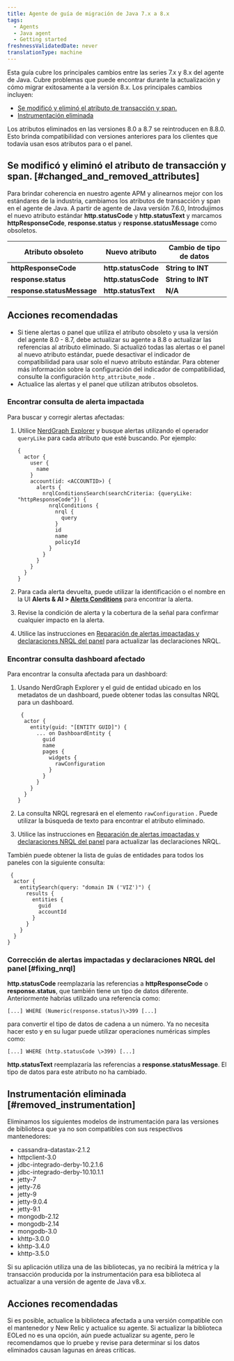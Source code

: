 ```yaml
---
title: Agente de guía de migración de Java 7.x a 8.x
tags:
  - Agents
  - Java agent
  - Getting started
freshnessValidatedDate: never
translationType: machine
---
```


Esta guía cubre los principales cambios entre las series 7.x y 8.x del agente de Java. Cubre problemas que puede encontrar durante la actualización y cómo migrar exitosamente a la versión 8.x. Los principales cambios incluyen:

* [Se modificó y eliminó el atributo de transacción y span.](#changed_and_removed_attributes)
* [Instrumentación eliminada](#removed_instrumentation)

<Callout variant="important">
  Los atributos eliminados en las versiones 8.0 a 8.7 se reintroducen en 8.8.0. Esto brinda compatibilidad con versiones anteriores para los clientes que todavía usan esos atributos para <InlinePopover type="alerts"/>o el panel.
</Callout>

## Se modificó y eliminó el atributo de transacción y span. [#changed_and_removed_attributes]

Para brindar coherencia en nuestro agente APM y alinearnos mejor con los estándares de la industria, cambiamos los atributos de transacción y span en el agente de Java. A partir de agente de Java versión 7.6.0, Introdujimos el nuevo atributo estándar <DoNotTranslate>**http.statusCode**</DoNotTranslate> y <DoNotTranslate>**http.statusText**</DoNotTranslate> y marcamos <DoNotTranslate>**httpResponseCode**</DoNotTranslate>, <DoNotTranslate>**response.status**</DoNotTranslate> y <DoNotTranslate>**response.statusMessage**</DoNotTranslate> como obsoletos.

| Atributo obsoleto                                           | Nuevo atributo                                       | Cambio de tipo de datos                            |
| ----------------------------------------------------------- | ---------------------------------------------------- | -------------------------------------------------- |
| <DoNotTranslate>**httpResponseCode**</DoNotTranslate>       | <DoNotTranslate>**http.statusCode**</DoNotTranslate> | <DoNotTranslate>**String to INT**</DoNotTranslate> |
| <DoNotTranslate>**response.status**</DoNotTranslate>        | <DoNotTranslate>**http.statusCode**</DoNotTranslate> | <DoNotTranslate>**String to INT**</DoNotTranslate> |
| <DoNotTranslate>**response.statusMessage**</DoNotTranslate> | <DoNotTranslate>**http.statusText**</DoNotTranslate> | <DoNotTranslate>**N/A**</DoNotTranslate>           |

## Acciones recomendadas

* Si tiene alertas o panel que utiliza el atributo obsoleto y usa la versión del agente 8.0 - 8.7, debe actualizar su agente a 8.8 o actualizar las referencias al atributo eliminado. Si actualizó todas las alertas o el panel al nuevo atributo estándar, puede desactivar el indicador de compatibilidad para usar solo el nuevo atributo estándar. Para obtener más información sobre la configuración del indicador de compatibilidad, consulte la configuración `http_attribute_mode` .
* Actualice las alertas y el panel que utilizan atributos obsoletos.

### Encontrar consulta de alerta impactada

Para buscar y corregir alertas afectadas:

1. Utilice [NerdGraph Explorer](https://one.newrelic.com/nerdgraph-graphiql) y busque alertas utilizando el operador `queryLike` para cada atributo que esté buscando. Por ejemplo:

   ```
   {
     actor {
       user {
         name
       }
       account(id: <ACCOUNTID>) {
         alerts {
           nrqlConditionsSearch(searchCriteria: {queryLike: "httpResponseCode"}) {
             nrqlConditions {
               nrql {
                 query
               }
               id
               name
               policyId
             }
           }
         }
       }
     }
   }  
   ```

2. Para cada alerta devuelta, puede utilizar la identificación o el nombre en la UI <DoNotTranslate>**Alerts & AI > [Alerts Conditions](https://one.newrelic.com/alerts-ai/condition-builder/condition-list)**</DoNotTranslate> para encontrar la alerta.

3. Revise la condición de alerta y la cobertura de la señal para confirmar cualquier impacto en la alerta.

4. Utilice las instrucciones en [Reparación de alertas impactadas y declaraciones NRQL del panel](#fixing_nrql) para actualizar las declaraciones NRQL.

### Encontrar consulta dashboard afectado

Para encontrar la consulta afectada para un dashboard:

1. Usando NerdGraph Explorer y el guid de entidad ubicado en los metadatos de un dashboard, puede obtener todas las consultas NRQL para un dashboard.

   ```
    {
     actor {
       entity(guid: "[ENTITY GUID]") {
         ... on DashboardEntity {
           guid
           name
           pages {
             widgets {
               rawConfiguration
             }
           }
         }
       }
     }
   }
   ```

2. La consulta NRQL regresará en el elemento `rawConfiguration` . Puede utilizar la búsqueda de texto para encontrar el atributo eliminado.

3. Utilice las instrucciones en [Reparación de alertas impactadas y declaraciones NRQL del panel](#fixing_nrql) para actualizar las declaraciones NRQL.

También puede obtener la lista de guías de entidades para todos los paneles con la siguiente consulta:

```
 {
  actor {
    entitySearch(query: "domain IN ('VIZ')") {
      results {
        entities {
          guid
          accountId
        }
      }
    }
  }
}
```

### Corrección de alertas impactadas y declaraciones NRQL del panel [#fixing_nrql]

<DoNotTranslate>**http.statusCode**</DoNotTranslate> reemplazaría las referencias a <DoNotTranslate>**httpResponseCode**</DoNotTranslate> o <DoNotTranslate>**response.status**</DoNotTranslate>, que también tiene un tipo de datos diferente. Anteriormente habrías utilizado una referencia como:

`[...] WHERE (Numeric(response.status)\>399 [...]`

para convertir el tipo de datos de cadena a un número. Ya no necesita hacer esto y en su lugar puede utilizar operaciones numéricas simples como:

`[...] WHERE (http.statusCode \>399) [...]`

<DoNotTranslate>**http.statusText**</DoNotTranslate> reemplazaría las referencias a <DoNotTranslate>**response.statusMessage**</DoNotTranslate>. El tipo de datos para este atributo no ha cambiado.

## Instrumentación eliminada [#removed_instrumentation]

Eliminamos los siguientes modelos de instrumentación para las versiones de biblioteca que ya no son compatibles con sus respectivos mantenedores:

* cassandra-datastax-2.1.2
* httpclient-3.0
* jdbc-integrado-derby-10.2.1.6
* jdbc-integrado-derby-10.10.1.1
* jetty-7
* jetty-7.6
* jetty-9
* jetty-9.0.4
* jetty-9.1
* mongodb-2.12
* mongodb-2.14
* mongodb-3.0
* khttp-3.0.0
* khttp-3.4.0
* khttp-3.5.0

Si su aplicación utiliza una de las bibliotecas, ya no recibirá la métrica y la transacción producida por la instrumentación para esa biblioteca al actualizar a una versión de agente de Java v8.x.

## Acciones recomendadas

Si es posible, actualice la biblioteca afectada a una versión compatible con el mantenedor y New Relic y actualice su agente. Si actualizar la biblioteca EOLed no es una opción, aún puede actualizar su agente, pero le recomendamos que lo pruebe y revise para determinar si los datos eliminados causan lagunas en áreas críticas.